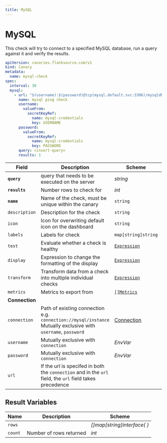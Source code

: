 ```yaml
---
title: MySQL
---
```


# <Icon name="mysql" /> MySQL

This check will try to connect to a specified MySQL database, run a query against it and verify the results.

```yaml
apiVersion: canaries.flanksource.com/v1
kind: Canary
metadata:
  name: mysql-check
spec:
  interval: 30
  mysql:
    - url: "$(username):$(password)@tcp(mysql.default.svc:3306)/mysqldb"
      name: mysql ping check
      username:
        valueFrom:
          secretKeyRef:
            name: mysql-credentials
            key: USERNAME
      password:
        valueFrom:
          secretKeyRef:
            name: mysql-credentials
            key: PASSWORD
      query: <insert-query>
      results: 1
```

| Field | Description | Scheme | Required |
| ----- | ----------- | ------ | -------- |
| **`query`** | query that needs to be executed on the server | *string* | Yes |
| **`results`** | Number rows to check for | *int* | Yes |
| **`name`**    | Name of the check, must be unique within the canary         | `string`                                     | Yes      |
| `description` | Description for the check                                   | `string`                                     |          |
| `icon`        | Icon for overwriting default icon on the dashboard          | `string`                                     |          |
| `labels`      | Labels for check                                            | `map[string]string`                          |          |
| `test`        | Evaluate whether a check is healthy                         | [`Expression`](../concepts/health-evaluation)  |          |
| `display`     | Expression to change the formatting of the display          | [`Expression`](../concepts/display-formatting) |          |
| `transform`   | Transform data from a check into multiple individual checks | [`Expression`](../concepts/transforms)          |          |
| `metrics`     | Metrics to export from                                      | [`[]Metrics`](../concepts/metrics-exporter)    |          |
| **Connection** |  |  | |
| `connection` | Path of existing connection e.g. `connection://mysql/instance` Mutually exclusive with `username`, `password` <br /> <Commercial /> | [Connection](../../concepts/connections) | |
| `username` | Mutually exclusive with `connection` | <CommonLink to="authentication" anchor="envvar">*EnvVar*</CommonLink> | |
| `password` | Mutually exclusive with `connection` | <CommonLink to="authentication" anchor="envvar">*EnvVar*</CommonLink> | |
| `url` | If the url is specifed in both the `connection` and in the `url` field, the `url` field takes precedence |  | |


## Result Variables

| Name    | Description             | Scheme                     |
| ------- | ----------------------- | -------------------------- |
| `rows`  |                         | *[]map[string]interface{ }* |
| `count` | Number of rows returned | *int*                      |
